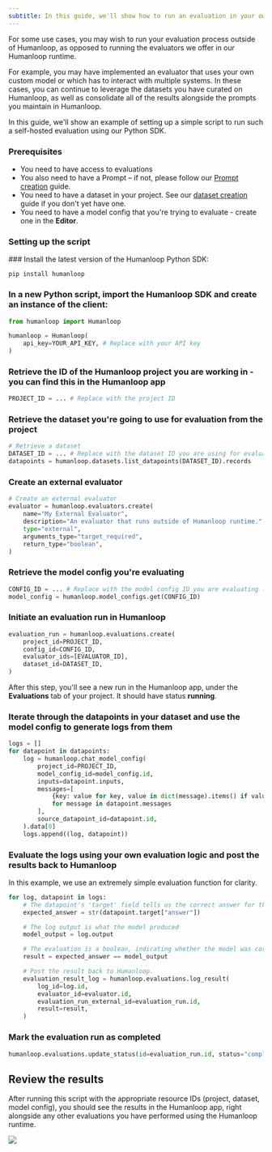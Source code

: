 ```yaml
---
subtitle: In this guide, we'll show how to run an evaluation in your own infrastructure and post the results to Humanloop.
---
```


For some use cases, you may wish to run your evaluation process outside of Humanloop, as opposed to running the evaluators we offer in our Humanloop runtime.

For example, you may have implemented an evaluator that uses your own custom model or which has to interact with multiple systems. In these cases, you can continue to leverage the datasets you have curated on Humanloop, as well as consolidate all of the results alongside the prompts you maintain in Humanloop.

In this guide, we'll show an example of setting up a simple script to run such a self-hosted evaluation using our Python SDK.

### Prerequisites

- You need to have access to evaluations
- You also need to have a Prompt – if not, please follow our [Prompt creation](./create-prompt) guide.
- You need to have a dataset in your project. See our [dataset creation](./datasets) guide if you don't yet have one.
- You need to have a model config that you're trying to evaluate - create one in the **Editor**.

### Setting up the script

<Steps>
### Install the latest version of the Humanloop Python SDK:

```shell
pip install humanloop
```

### In a new Python script, import the Humanloop SDK and create an instance of the client:

```python
from humanloop import Humanloop

humanloop = Humanloop(
    api_key=YOUR_API_KEY, # Replace with your API key
)
```

### Retrieve the ID of the Humanloop project you are working in - you can find this in the Humanloop app

```python
PROJECT_ID = ... # Replace with the project ID
```

### Retrieve the dataset you're going to use for evaluation from the project

```python
# Retrieve a dataset
DATASET_ID = ... # Replace with the dataset ID you are using for evaluation (this should be inside the project)
datapoints = humanloop.datasets.list_datapoints(DATASET_ID).records
```

### Create an external evaluator

```python
# Create an external evaluator
evaluator = humanloop.evaluators.create(
    name="My External Evaluator",
    description="An evaluator that runs outside of Humanloop runtime.",
    type="external",
    arguments_type="target_required",
    return_type="boolean",
)
```

### Retrieve the model config you're evaluating

```python
CONFIG_ID = ... # Replace with the model config ID you are evaluating (should be inside the project)
model_config = humanloop.model_configs.get(CONFIG_ID)
```

### Initiate an evaluation run in Humanloop

```python
evaluation_run = humanloop.evaluations.create(
    project_id=PROJECT_ID,
    config_id=CONFIG_ID,
    evaluator_ids=[EVALUATOR_ID],
    dataset_id=DATASET_ID,
)
```

After this step, you'll see a new run in the Humanloop app, under the **Evaluations** tab of your project. It should have status **running**.

### Iterate through the datapoints in your dataset and use the model config to generate logs from them

```python
logs = []
for datapoint in datapoints:
    log = humanloop.chat_model_config(
        project_id=PROJECT_ID,
        model_config_id=model_config.id,
        inputs=datapoint.inputs,
        messages=[
            {key: value for key, value in dict(message).items() if value is not None}
            for message in datapoint.messages
        ],
        source_datapoint_id=datapoint.id,
    ).data[0]
    logs.append((log, datapoint))
```

### Evaluate the logs using your own evaluation logic and post the results back to Humanloop

In this example, we use an extremely simple evaluation function for clarity.

```python
for log, datapoint in logs:
    # The datapoint's 'target' field tells us the correct answer for this datapoint
    expected_answer = str(datapoint.target["answer"])

    # The log output is what the model produced
    model_output = log.output

    # The evaluation is a boolean, indicating whether the model was correct.
    result = expected_answer == model_output

    # Post the result back to Humanloop.
    evaluation_result_log = humanloop.evaluations.log_result(
        log_id=log.id,
        evaluator_id=evaluator.id,
        evaluation_run_external_id=evaluation_run.id,
        result=result,
    )
```

### Mark the evaluation run as completed

```python
humanloop.evaluations.update_status(id=evaluation_run.id, status="completed")
```

</Steps>

## Review the results

After running this script with the appropriate resource IDs (project, dataset, model config), you should see the results in the Humanloop app, right alongside any other evaluations you have performed using the Humanloop runtime.

<img src="../../../assets/images/f5e8663-image.png" />
